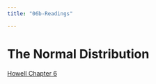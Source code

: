 ```yaml
---
title: "06b-Readings"

---
```

#  The Normal Distribution

[Howell Chapter 6](http://waraqa.org/wp-content/uploads/2021/04/Fundamental-Statistics-for-the-Behavioral-Sciences-8th-edition.pdf)

